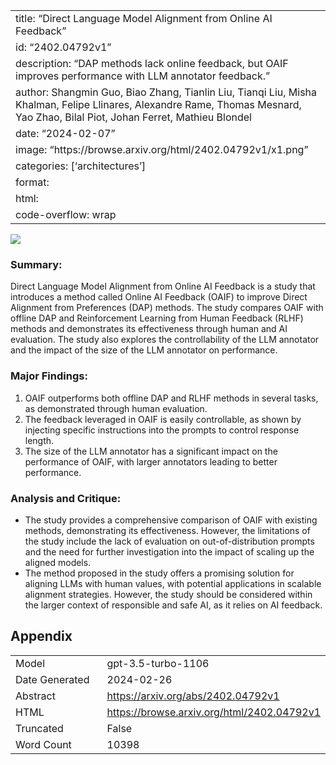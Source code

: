 
---
title: "Direct Language Model Alignment from Online AI Feedback"
id: "2402.04792v1"
description: "DAP methods lack online feedback, but OAIF improves performance with LLM annotator feedback."
author: Shangmin Guo, Biao Zhang, Tianlin Liu, Tianqi Liu, Misha Khalman, Felipe Llinares, Alexandre Rame, Thomas Mesnard, Yao Zhao, Bilal Piot, Johan Ferret, Mathieu Blondel
date: "2024-02-07"
image: "https://browse.arxiv.org/html/2402.04792v1/x1.png"
categories: ['architectures']
format:
  html:
    code-overflow: wrap
---

![](https://browse.arxiv.org/html/2402.04792v1/x1.png)

### Summary:
Direct Language Model Alignment from Online AI Feedback is a study that introduces a method called Online AI Feedback (OAIF) to improve Direct Alignment from Preferences (DAP) methods. The study compares OAIF with offline DAP and Reinforcement Learning from Human Feedback (RLHF) methods and demonstrates its effectiveness through human and AI evaluation. The study also explores the controllability of the LLM annotator and the impact of the size of the LLM annotator on performance.

### Major Findings:
1. OAIF outperforms both offline DAP and RLHF methods in several tasks, as demonstrated through human evaluation.
2. The feedback leveraged in OAIF is easily controllable, as shown by injecting specific instructions into the prompts to control response length.
3. The size of the LLM annotator has a significant impact on the performance of OAIF, with larger annotators leading to better performance.

### Analysis and Critique:
- The study provides a comprehensive comparison of OAIF with existing methods, demonstrating its effectiveness. However, the limitations of the study include the lack of evaluation on out-of-distribution prompts and the need for further investigation into the impact of scaling up the aligned models.
- The method proposed in the study offers a promising solution for aligning LLMs with human values, with potential applications in scalable alignment strategies. However, the study should be considered within the larger context of responsible and safe AI, as it relies on AI feedback.

## Appendix

|          |          |
|----------|----------|
| Model     | gpt-3.5-turbo-1106       |
| Date Generated     | 2024-02-26       |
| Abstract | [https://arxiv.org/abs/2402.04792v1](https://arxiv.org/abs/2402.04792v1)        |
| HTML     | [https://browse.arxiv.org/html/2402.04792v1](https://browse.arxiv.org/html/2402.04792v1)       |
| Truncated       | False       |
| Word Count       | 10398       |